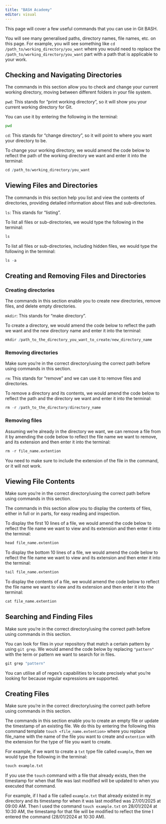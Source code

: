 ```yaml
---
title: "BASH Academy"
editor: visual
---
```


This page will cover a few useful commands that you can use in Git BASH. 

:::{.callout-note}

You will see many generalised paths, directory names, file names, etc. on this page. For example, you will see something like `cd /path_to/working_directory/you_want` where you would need to replace the `/path_to/working_directory/you_want` part with a path that is applicable to your work.

:::

## Checking and Navigating Directories

The commands in this section allow you to check and change your current working directory, moving between different folders in your file system.

`pwd`: This stands for "print working directory", so it will show you your current working directory for Git.

You can use it by entering the following in the terminal: 

```bash

pwd

```


`cd`: This stands for "change directory", so it will point to where you want your directory to be.

To change your working directory, we would amend the code below to reflect the path of the working directory we want and enter it into the terminal: 

```r

cd /path_to/working_directory/you_want

```

 
## Viewing Files and Directories

The commands in this section help you list and view the contents of directories, providing detailed information about files and sub-directories.

`ls`: This stands for "listing".

To list all files or sub-directories, we would type the following in the terminal: 

```r

ls

```


To list all files or sub-directories, including hidden files, we would type the following in the terminal: 

```r

ls -a

```


## Creating and Removing Files and Directories

### Creating directories 

The commands in this section enable you to create new directories, remove files, and delete empty directories.


`mkdir`: This stands for "make directory".

To create a directory, we would amend the code below to reflect the path we want and the new directory name and enter it into the terminal: 

```r

mkdir /path_to_the_directory_you_want_to_create/new_directory_name

```

### Removing directories 

:::{.callout-important}

Make sure you're in the correct directory/using the correct path before using commands in this section.
:::

`rm`: This stands for "remove" and we can use it to remove files and directories.

To remove a directory and its contents, we would amend the code below to reflect the path and the directory we want and enter it into the terminal: 


```r

rm -r /path_to_the_directory/directory_name

```

### Removing files

 
Assuming we're already in the directory we want, we can remove a file from it by amending the code below to reflect the file name we want to remove, and its extension and then enter it into the terminal: 


```r

rm -r file_name.extention

```

You need to make sure to include the extension of the file in the command, or it will not work. 

## Viewing File Contents

:::{.callout-important}

Make sure you're in the correct directory/using the correct path before using commands in this section.
:::

The commands in this section allow you to display the contents of files, either in full or in parts, for easy reading and inspection.

To display the first 10 lines of a file, we would amend the code below to reflect the file name we want to view and its extension and then enter it into the terminal:


```r

head file_name.extention

```


To display the bottom 10 lines of a file, we would amend the code below to reflect the file name we want to view and its extension and then enter it into the terminal:

```r

tail file_name.extention

```

To display the contents of a file, we would amend the code below to reflect the file name we want to view and its extension and then enter it into the terminal:

```r

cat file_name.extention

```

## Searching and Finding Files

:::{.callout-important}

Make sure you're in the correct directory/using the correct path before using commands in this section.
:::

You can look for files in your repository that match a certain pattern by using `git grep`. We would amend the code below by replacing `"pattern"` with the term or pattern we want to search for in files. 


```r

git grep "pattern"

```

You can utilise all of regex's capabilities to locate precisely what you're looking for because regular expressions are supported.

## Creating Files

:::{.callout-important}

Make sure you're in the correct directory/using the correct path before using commands in this section.
:::

The commands in this section enable you to  create an empty file or update the timestamp of an existing file. We do this by entering the following this command template `touch <file_name.extention>` where you replace file_name with the name of the file you want to create and `extention` with the extension for the type of file you want to create. 


For example, if we want to create a `txt` type file called `example`, then we would type the following in the terminal:


```r

touch example.txt

```


If you use the `touch` command with a file that already exists, then the timestamp for when that file was last modified will be updated to when you executed that command. 

For example, if I had a file called `example.txt` that already existed in my directory and its timestamp for when it was last modified was 27/01/2025 at 09:00 AM. Then I used the command `touch example.txt` on 28/01/2024 at 10:30 AM, the timestamp for that file will be modified to reflect the time I entered the command (28/01/2024 at 10:30 AM).
